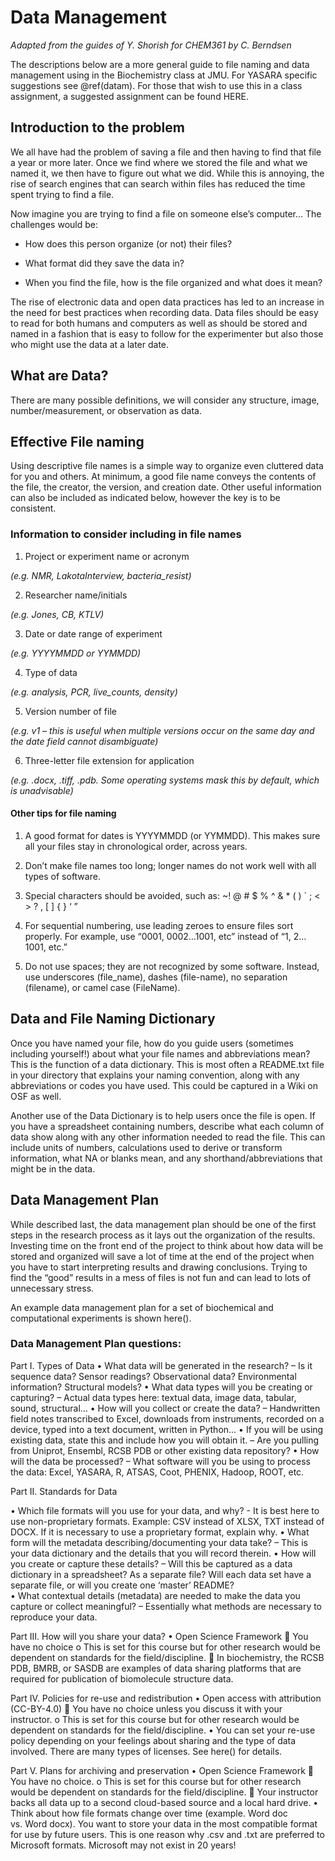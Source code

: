 # Data Management {#manage}

*Adapted from the guides of Y. Shorish for CHEM361 by C. Berndsen*

The descriptions below are a more general guide to file naming and data management using in the Biochemistry class at JMU. For YASARA specific suggestions see \@ref(datam). For those that wish to use this in a class assignment, a suggested assignment can be found HERE.


## Introduction to the problem 

We all have had the problem of saving a file and then having to find that file a year or more later. Once we find where we stored the file and what we named it, we then have to figure out what we did. While this is annoying, the rise of search engines that can search within files has reduced the time spent trying to find a file. 

Now imagine you are trying to find a file on someone else’s computer… 
The challenges would be:

  - How does this person organize (or not) their files?
  
  - What format did they save the data in?
  
  - When you find the file, how is the file organized and what does it mean?

The rise of electronic data and open data practices has led to an increase in the need for best practices when recording data. Data files should be easy to read for both humans and computers as well as should be stored and named in a fashion that is easy to follow for the experimenter but also those who might use the data at a later date. 


## What are Data?

There are many possible definitions, we will consider any structure, image, number/measurement, or observation as data.


## Effective File naming

Using descriptive file names is a simple way to organize even cluttered data for you and others. At minimum, a good file name conveys the contents of the file, the creator, the version, and creation date. Other useful information can also be included as indicated below, however the key is to be consistent. 

### Information to consider including in file names

  1. Project or experiment name or acronym
  
  *(e.g. NMR, LakotaInterview, bacteria_resist)*
  
  2. Researcher name/initials 
  
  *(e.g. Jones, CB, KTLV)*
  
  3. Date or date range of experiment 
  
  *(e.g. YYYYMMDD or YYMMDD)*
  
  4. Type of data
  
  *(e.g. analysis, PCR, live_counts, density)*
  
  5. Version number of file 
  
  *(e.g. v1 – this is useful when multiple versions occur on the same day and the date field cannot disambiguate)*
  
  6. Three-letter file extension for application 
  
  *(e.g. .docx, .tiff, .pdb. Some operating systems mask this by default, which is unadvisable)*

#### Other tips for file naming

  1. A good format for dates is YYYYMMDD (or YYMMDD). This makes sure all your files stay in chronological order, across years.
  
  2. Don’t make file names too long; longer names do not work well with all types of software.
  
  3. Special characters should be avoided, such as: ~! @ # $ % ^ & * ( ) ` ; < > ? , [ ] { } ‘ ”
  
  4. For sequential numbering, use leading zeroes to ensure files sort properly. For example, use “0001, 0002…1001, etc” instead of “1, 2…1001, etc.”
  
  5. Do not use spaces; they are not recognized by some software. Instead, use underscores (file_name), dashes (file-name), no separation (filename), or camel case (FileName).
  

## Data and File Naming Dictionary

Once you have named your file, how do you guide users (sometimes including yourself!) about what your file names and abbreviations mean? This is the function of a data dictionary. This is most often a README.txt file in your directory that explains your naming convention, along with any abbreviations or codes you have used. This could be captured in a Wiki on OSF as well. 

Another use of the Data Dictionary is to help users once the file is open. If you have a spreadsheet containing numbers, describe what each column of data show along with any other information needed to read the file. This can include units of numbers, calculations used to derive or transform information, what NA or blanks mean, and any shorthand/abbreviations that might be in the data. 

## Data Management Plan

While described last, the data management plan should be one of the first steps in the research process as it lays out the organization of the results. Investing time on the front end of the project to think about how data will be stored and organized will save a lot of time at the end of the project when you have to start interpreting results and drawing conclusions. Trying to find the “good” results in a mess of files is not fun and can lead to lots of unnecessary stress.

An example data management plan for a set of biochemical and computational experiments is shown here().

### Data Management Plan questions:

Part I. Types of Data
•	What data will be generated in the research? 
–	Is it sequence data? Sensor readings? Observational data? Environmental information? Structural models?
•	What data types will you be creating or capturing?
–	Actual data types here: textual data, image data, tabular, sound, structural…
•	How will you collect or create the data?
–	Handwritten field notes transcribed to Excel, downloads from instruments, recorded on a device, typed into a text document, written in Python…
•	If you will be using existing data, state this and include how you will obtain it.
–	Are you pulling from Uniprot, Ensembl, RCSB PDB or other existing data repository? 
•	How will the data be processed?
–	What software will you be using to process the data: Excel, YASARA, R, ATSAS, Coot, PHENIX, Hadoop, ROOT, etc.


Part II. Standards for Data

•	Which file formats will you use for your data, and why? 
-	It is best here to use non-proprietary formats. Example: CSV instead of XLSX, TXT instead of DOCX. If it is necessary to use a proprietary format, explain why. 
•	What form will the metadata describing/documenting your data take?
–	This is your data dictionary and the details that you will record therein. 
•	How will you create or capture these details?
–	Will this be captured as a data dictionary in a spreadsheet? As a separate file? Will each data set have a separate file, or will you create one ‘master’ README?  
•	What contextual details (metadata) are needed to make the data you capture or collect meaningful?
–	Essentially what methods are necessary to reproduce your data.


Part III. How will you share your data?
•	Open Science Framework  You have no choice
o	This is set for this course but for other research would be dependent on standards for the field/discipline.
	In biochemistry, the RCSB PDB, BMRB, or SASDB are examples of data sharing platforms that are required for publication of biomolecule structure data.

Part IV.  Policies for re-use and redistribution
•	Open access with attribution (CC-BY-4.0)  You have no choice unless you discuss it with your instructor. 
o	This is set for this course but for other research would be dependent on standards for the field/discipline.
•	You can set your re-use policy depending on your feelings about sharing and the type of data involved. There are many types of licenses. See here() for details.

Part V. Plans for archiving and preservation
•	Open Science Framework  You have no choice.
o	This is set for this course but for other research would be dependent on standards for the field/discipline.
	Your instructor backs all data up to a second cloud-based source and a local hard drive. 
•	Think about how file formats change over time (example. Word doc vs. Word docx). You want to store your data in the most compatible format for use by future users. This is one reason why .csv and .txt are preferred to Microsoft formats. Microsoft may not exist in 20 years!




